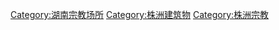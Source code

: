 [[Category:湖南宗教场所|Category:湖南宗教场所]]
[[Category:株洲建筑物|Category:株洲建筑物]]
[[Category:株洲宗教|Category:株洲宗教]]